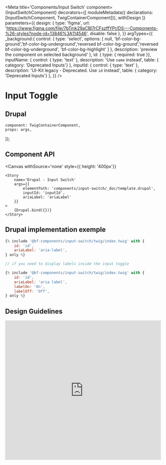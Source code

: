 
<Meta
    title='Components/Input Switch'
    component={InputSwitchComponent}
    decorators={[
        moduleMetadata({ declarations: [InputSwitchComponent, TwigContainerComponent]}),
        withDesign
    ]}
    parameters={{
        design: {
            type: 'figma',
            url: 'https://www.figma.com/file/7bTmk29aCBl7rCFszffYPr/DS---Components-%26-styles?node-id=13846%3A114546',
            disable: false
        },
    }}
    argTypes={{
        _background:{
            control: {
                type: 'select',
                options: [ null, 'bf-color-bg-ground','bf-color-bg-underground','reversed bf-color-bg-ground','reversed bf-color-bg-underground', 'bf-color-bg-highlight' ]
            },
            description: 'preview the component on selected background'
        },
        id: { type: { required: true }},
        inputName: {
            control: { type: 'text' },
            description: 'Use `name` instead',
            table: { category: 'Deprecated Inputs'}
        },
        inputId: {
            control: { type: 'text' },
            description: 'UI-Kit legacy - Deprecated. Use `id` instead',
            table: { category: 'Deprecated Inputs'}
        },
    }}
/>

# Input Toggle

## Drupal

    component: TwigContainerComponent,
    props: args,
});

## Component API

<Props of={InputSwitchComponent} />


<Canvas withSource='none'
        style={{ height: '400px'}}
>
    <Story
        name='Drupal - Input Switch'
        args={{
            elementPath: 'components/input-switch/_doc/template.drupal',
            inputId: 'inputId',
            ariaLabel: 'ariaLabel'
        }}
    >
        {Drupal.bind({})}
    </Story>
</Canvas>

## Drupal implementation exemple

```jsx
{% include '@bf-components/input-switch/twig/index.twig' with {
    id: 'id',
    ariaLabel: 'aria-label',
} only %}

// if you need to display labels inside the input toggle

{% include '@bf-components/input-switch/twig/index.twig' with {
    id: 'id',
    ariaLabel: 'aria label',
    labelOn: 'On',
    labelOff: 'Off',
} only %}

```

## Design Guidelines

<iframe width='100%'
        height='450'
        src='https://www.figma.com/embed?embed_host=share&url=https%3A%2F%2Fwww.figma.com%2Ffile%2F7bTmk29aCBl7rCFszffYPr%2FDS---Components-%2526-styles%3Fnode-id%3D13846%253A114546'
        frameBorder='0'
        allowFullScreen></iframe>